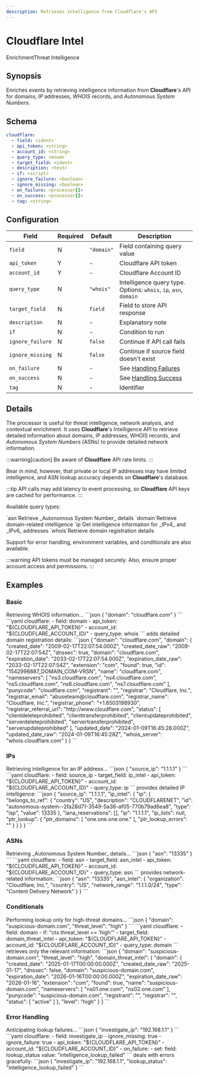 ```yaml
---
description: Retrieves intelligence from Cloudflare's API
---
```


# Cloudflare Intel

<span class="theme-doc-version-badge badge badge--primary">Enrichment</span><span class="theme-doc-version-badge badge badge--secondary">Threat Intelligence</span>

## Synopsis

Enriches events by retrieving intelligence information from **Cloudflare**'s API for domains, _IP_ addresses, _WHOIS_ records, and _Autonomous System Numbers_.

## Schema

```yaml {2-6}
cloudflare:
  - field: <ident>
  - api_token: <string>
  - account_id: <string>
  - query_type: <enum>
  - target_field: <ident>
  - description: <text>
  - if: <script>
  - ignore_failure: <boolean>
  - ignore_missing: <boolean>
  - on_failure: <processor[]>
  - on_success: <processor[]>
  - tag: <string>
```

## Configuration

|Field|Required|Default|Description|
|---|---|---|---|
|`field`|N|`"domain"`|Field containing query value|
|`api_token`|Y|-|Cloudflare API token|
|`account_id`|Y|-|Cloudflare Account ID|
|`query_type`|N|`"whois"`|Intelligence query type. Options: `whois`, `ip`, `asn`, `domain`|
|`target_field`|N|`field`|Field to store API response|
|`description`|N|-|Explanatory note|
|`if`|N|-|Condition to run|
|`ignore_failure`|N|`false`|Continue if API call fails|
|`ignore_missing`|N|`false`|Continue if source field doesn't exist|
|`on_failure`|N|-|See [Handling Failures](../handling-failures.mdx)|
|`on_success`|N|-|See [Handling Success](../handling-success.mdx)|
|`tag`|N|-|Identifier|

## Details

The processor is useful for threat intelligence, network analysis, and contextual enrichment. It uses **Cloudflare**'s Intelligence API to retrieve detailed information about domains, IP addresses, WHOIS records, and _Autonomous System Numbers_ (ASNs) to provide detailed network information.

:::warning[caution]
Be aware of **Cloudflare** API rate limits.
:::

Bear in mind, however, that private or local IP addresses may have limited intelligence, and ASN lookup accuracy depends on **Cloudflare**'s database.

:::tip
API calls may add latency to event processing, so **Cloudflare** API keys are cached for performance. 
:::

Available query types:

<TermTable>
  <TermCol>`asn`</TermCol><DefCol>Retrieve _Autonomous System Number_ details</DefCol>
  <TermCol>`domain`</TermCol><DefCol>Retrieve domain-related intelligence</DefCol>
  <TermCol>`ip`</TermCol><DefCol>Get intelligence information for _IPv4_ and _IPv6_ addresses</DefCol>
  <TermCol>`whois`</TermCol><DefCol>Retrieve domain registration details</DefCol>
</TermTable>

Support for error handling, environment variables, and conditionals are also available.

:::warning
API tokens must be managed securely. Also, ensure proper account access and permissions.
:::

## Examples

### Basic

<ExampleGrid>
  <CommentCol>
    Retrieving WHOIS information...
  </CommentCol>
  <CodeCol>
    ```json
    {
      "domain": "cloudflare.com"
    }
    ```
    ```yaml
    cloudflare:
      - field: domain
      - api_token: "${CLOUDFLARE_API_TOKEN}"
      - account_id: "${CLOUDFLARE_ACCOUNT_ID}"
      - query_type: whois
    ```
  </CodeCol>
  <CommentCol>
    adds detailed domain registration details:
  </CommentCol>
  <CodeCol>
    ```json
    {
      "domain": "cloudflare.com",
      "domain": {
        "created_date": "2009-02-17T22:07:54.000Z",
        "created_date_raw": "2009-02-17T22:07:54Z",
        "dnssec": true,
        "domain": "cloudflare.com",
        "expiration_date": "2033-02-17T22:07:54.000Z",
        "expiration_date_raw": "2033-02-17T22:07:54Z",
        "extension": "com",
        "found": true,
        "id": "1542998887_DOMAIN_COM-VRSN",
        "name": "cloudflare.com",
        "nameservers": [
          "ns3.cloudflare.com",
          "ns4.cloudflare.com",
          "ns5.cloudflare.com",
          "ns6.cloudflare.com",
          "ns7.cloudflare.com"
        ],
        "punycode": "cloudflare.com",
        "registrant": "",
        "registrar": "Cloudflare, Inc.",
        "registrar_email": "abuseteam@cloudflare.com",
        "registrar_name": "Cloudflare, Inc.",
        "registrar_phone": "+1.6503198930",
        "registrar_referral_url": "http://www.cloudflare.com",
        "status": [
          "clientdeleteprohibited",
          "clienttransferprohibited", 
          "clientupdateprohibited",
          "serverdeleteprohibited",
          "servertransferprohibited",
          "serverupdateprohibited"
        ],
        "updated_date": "2024-01-09T16:45:28.000Z",
        "updated_date_raw": "2024-01-09T16:45:28Z",
        "whois_server": "whois.cloudflare.com"
      }
    }
    ```
  </CodeCol>
</ExampleGrid>

### IPs

<ExampleGrid>
  <CommentCol>
    Retrieving intelligence for an IP address...
  </CommentCol>
  <CodeCol>
    ```json
    {
      "source_ip": "1.1.1.1"
    }
    ```
    ```yaml
    cloudflare:
      - field: source_ip
      - target_field: ip_intel
      - api_token: "${CLOUDFLARE_API_TOKEN}"
      - account_id: "${CLOUDFLARE_ACCOUNT_ID}"
      - query_type: ip
    ```
  </CodeCol>
  <CommentCol>
    provides detailed IP intelligence:
  </CommentCol>
  <CodeCol>
    ```json
    {
      "source_ip": "1.1.1.1",
      "ip_intel": {
        "ip": {
          "belongs_to_ref": {
            "country": "US",
            "description": "CLOUDFLARENET",
            "id": "autonomous-system--2fa28d71-3549-5a38-af05-770b79ad6ea8",
            "type": "isp",
            "value": 13335
          },
          "iana_reservations": [],
          "ip": "1.1.1.1",
          "ip_lists": null,
          "ptr_lookup": {
            "ptr_domains": [
              "one.one.one.one."
            ],
            "ptr_lookup_errors": ""
          }
        }
      }
    }
    ```
  </CodeCol>
</ExampleGrid>

### ASNs

<ExampleGrid>
  <CommentCol>
    Retrieving _Autonomous System Number_ details...
  </CommentCol>
  <CodeCol>
    ```json
    {
      "asn": "13335"
    }
    ```
    ```yaml
    cloudflare:
      - field: asn
      - target_field: asn_intel
      - api_token: "${CLOUDFLARE_API_TOKEN}"
      - account_id: "${CLOUDFLARE_ACCOUNT_ID}"
      - query_type: asn
    ```
  </CodeCol>
  <CommentCol>
    provides network-related information:
  </CommentCol>
  <CodeCol>
    ```json
    {
      "asn": "13335",
      "asn_intel": {
        "organization": "Cloudflare, Inc.",
        "country": "US",
        "network_range": "1.1.1.0/24",
        "type": "Content Delivery Network"
      }
    }
    ```
  </CodeCol>
</ExampleGrid>

### Conditionals

<ExampleGrid>
  <CommentCol>
    Performing lookup only for high-threat domains...
  </CommentCol>
  <CodeCol>
    ```json
    {
      "domain": "suspicious-domain.com",
      "threat_level": "high"
    }
    ```
    ```yaml
    cloudflare:
      - field: domain
      - if: "ctx.threat_level == 'high'"
      - target_field: domain_threat_intel
      - api_token: "${CLOUDFLARE_API_TOKEN}"
      - account_id: "${CLOUDFLARE_ACCOUNT_ID}"
      - query_type: domain
    ```
  </CodeCol>
  <CommentCol>
    retrieves only the relevant information:
  </CommentCol>
  <CodeCol>
    ```json
    {
      "domain": "suspicious-domain.com",
      "threat_level": "high",
      "domain_threat_intel": {
        "domain": {
          "created_date": "2025-01-17T00:00:00.000Z",
          "created_date_raw": "2025-01-17",
          "dnssec": false,
          "domain": "suspicious-domain.com",
          "expiration_date": "2026-01-16T00:00:00.000Z",
          "expiration_date_raw": "2026-01-16",
          "extension": "com",
          "found": true,
          "name": "suspicious-domain.com",
          "nameservers": [
            "ns01.one.com",
            "ns02.one.com"
          ],
          "punycode": "suspicious-domain.com",
          "registrant": "",
          "registrar": "",
          "status": [
            "active"
          ]
        },
        "level": "high"
      }
    }
    ```
  </CodeCol>
</ExampleGrid>

### Error Handling

<ExampleGrid>
  <CommentCol>
    Anticipating lookup failures...
  </CommentCol>
  <CodeCol>
    ```json
    {
      "investigate_ip": "192.168.1.1"
    }
    ```
    ```yaml
    cloudflare:
      - field: investigate_ip
      - ignore_missing: true
      - ignore_failure: true
      - api_token: "${CLOUDFLARE_API_TOKEN}"
      - account_id: "${CLOUDFLARE_ACCOUNT_ID}"
      - on_failure:
          - set:
              field: lookup_status
              value: "intelligence_lookup_failed"
    ```
  </CodeCol>
  <CommentCol>
    deals with errors gracefully:
  </CommentCol>
  <CodeCol>
    ```json
    {
      "investigate_ip": "192.168.1.1",
      "lookup_status": "intelligence_lookup_failed"
    }
    ```
  </CodeCol>
</ExampleGrid>
